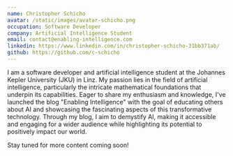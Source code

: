 ```yaml
---
name: Christopher Schicho
avatar: /static/images/avatar-schicho.png
occupation: Software Developer
company: Artificial Intelligence Student
email: contact@enabling-intelligence.com
linkedin: https://www.linkedin.com/in/christopher-schicho-31bb371ab/
github: https://github.com/c-schicho
---
```


I am a software developer and artificial intelligence student at the Johannes Kepler University (JKU) in Linz. My passion
lies in the field of artificial intelligence, particularly the intricate mathematical foundations that underpin its capabilities.
Eager to share my enthusiasm and knowledge, I've launched the blog "Enabling Intelligence" with the goal of educating
others about AI and showcasing the fascinating aspects of this transformative technology. Through my blog, I aim to demystify
AI, making it accessible and engaging for a wider audience while highlighting its potential to positively impact our world.

Stay tuned for more content coming soon!
